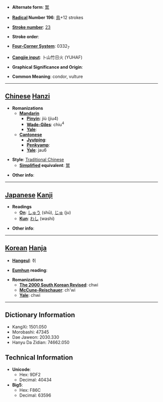 * '''Alternate form''': [[鹫]]

* '''[[Wiktionary:Chinese radical index| Radical]] Number 196''': [[Wiktionary:Chinese radical index 鳥|鳥]]+12 strokes

* '''[[Wiktionary:Chinese total strokes index|Stroke number]]''': [[Wiktionary:Chinese total strokes index 23|23]]

* '''Stroke order''': 

* '''[[Wiktionary:Chinese four corner index|Four-Corner System]]''': 0332<sub>7</sub>

* '''[[Wiktionary:Chinese Cangjie index|Cangjie input]]''': 卜山竹日火 (YUHAF)

* '''Graphical Significance and Origin''': 

* '''Common Meaning''': condor, vulture

----

== [[Chinese]] [[Hanzi]] ==

* '''Romanizations'''
** '''[[Mandarin]]'''
*** '''[[Pinyin]]''': jiù (jiu4)
*** '''[[Wade-Giles]]''': chiu<sup>4</sup>
*** '''[[Yale]]''': 
** '''[[Cantonese]]'''
*** '''[[Jyutping]]''':
*** '''[[Penkyamp]]''': 
*** '''[[Yale]]''': jau6

* '''Style''': [[Traditional Chinese]] 
** '''[[Simplified Chinese|Simplified]] equivalent''': [[鹫]]

* '''Other info''': 

----

== [[Japanese]] [[Kanji]] ==

* '''Readings'''
** '''[[On]]''': [[しゅう]] (shū), [[じゅ]] (ju)
** '''[[Kun]]''': [[わし]] (washi)

* '''Other info''':  

----

== [[Korean]] [[Hanja]] ==

* '''[[Hangeul]]''': 취

* '''[[Eumhun]] reading''': 

* '''Romanizations'''
** '''[[The 2000 South Korean Revised Romanization|The 2000 South Korean Revised]]''': chwi
** '''[[McCune-Reischauer]]''': ch'wi
** '''[[Yale]]''': chwi

----

== Dictionary Information ==

* KangXi: 1501.050
* Morobashi: 47345
* Dae Jaweon: 2030.330
* Hanyu Da Zidian: 74662.050

== Technical Information ==

* '''Unicode''':
** Hex: 9DF2
** Decimal: 40434
* '''Big5''':
** Hex: F86C
** Decimal: 63596